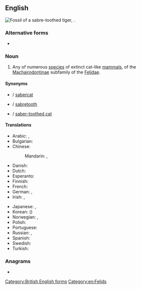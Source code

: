 ==English==
[[File:Smilodon californicus (1).jpg|thumb|Fossil of a '''sabre-toothed tiger''', {{taxlink|Smilodon californicus|species|noshow=1}}.]]
{{wikipedia}}
{{wikispecies|Machairodontinae}}

===Alternative forms===
* {{l|en|saber-toothed tiger}}

===Noun===
{{en-noun}}

# Any of numerous [[species]] of extinct cat-like [[mammals]], of the [[Machairodontinae]] subfamily of the [[Felidae]].

====Synonyms====
* {{l|en|sabrecat}} / [[sabercat]]
* {{l|en|sabre-tooth}} / [[sabretooth]]
* {{l|en|sabre-toothed cat}} / [[saber-toothed cat]]

====Translations====
{{trans-top|prehistoric cat}}
* Arabic: {{t|ar|نِمْر ذُو صَابِر أَسْنَان|m}}, {{t|ar|نِمْرَة ذَات صَابِر أَسْنَان|f}}
* Bulgarian: {{t|bg|саблезъб тигър|m}}
* Chinese:
*: Mandarin: {{t+|cmn|劍齒虎|sc=Hani}}, {{t+|cmn|剑齿虎|tr=jiànchǐhǔ|sc=Hani}}
* Danish: {{t|da|sabelkat|c}}
* Dutch: {{t+|nl|sabeltandtijger|m}}
* Esperanto: {{t|eo|smilodonto}}
* Finnish: {{t|fi|sapelihammastiikeri}}
* French: {{t+|fr|tigre à dents de sabre|m}}
* German: {{t+|de|Säbelzahntiger|m}}, {{t|de|Säbelzahnkatze|f}}
* Irish: {{t|ga|tíogar cuarfhiaclach|m}}, {{t|ga|cat cuarfhiaclach|m}}
{{trans-mid}}
* Japanese: {{t+|ja|剣歯虎|tr=けんしこ, kenshiko}}, {{t|ja|サーベルタイガー|tr=sāberu taigā}}
* Korean: {{t|ko|검치호}} ({{t|ko|劍齒虎}})
* Norwegian: {{t|no|sabeltanntiger|m}}, {{t|no|sabeltannkatt|m}}
* Polish: {{t|pl|tygrys szablozębny|m}}
* Portuguese: {{t|pt|tigre-dente-de-sabre|m}}
* Russian: {{t|ru|саблезу́бая ко́шка|f}} {{qualifier|lit.: sabre-toothed cat}}, {{t+|ru|саблезу́бый тигр|m}}
* Spanish: {{t|es|diente de sable|m}}
* Swedish: {{t|sv|sabeltandad tiger|c}}
* Turkish: {{t|tr|kılıç dişli kaplan}}
{{trans-bottom}}

[[Category:British English forms]]

===Anagrams===
* {{anagrams|en|a=abdeeeghioorrsttt|saber-toothed tiger}}

[[Category:en:Felids]]